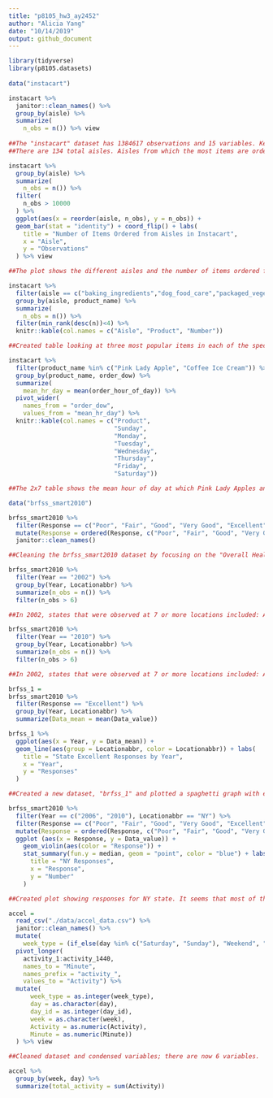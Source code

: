 ```yaml
---
title: "p8105_hw3_ay2452"
author: "Alicia Yang"
date: "10/14/2019"
output: github_document
---
```


```r
library(tidyverse)
library(p8105.datasets)
 
data("instacart")

instacart %>%
  janitor::clean_names() %>%
  group_by(aisle) %>%
  summarize( 
    n_obs = n()) %>% view
    
##The "instacart" dataset has 1384617 observations and 15 variables. Key variables include the order id, user id, time of order (both by day of the week and hour of day), product ordered, product department, aisle, and their associated ids. As is, the dataset is structured so that items in an order are grouped together.
##There are 134 total aisles. Aisles from which the most items are ordered from are (in descending order): fresh veggies, fresh fruits, packaged vegatble fruits, yogurt, and packaged cheese.
```

```r
instacart %>%
  group_by(aisle) %>%
  summarize( 
    n_obs = n()) %>%
  filter(
    n_obs > 10000
  ) %>%
  ggplot(aes(x = reorder(aisle, n_obs), y = n_obs)) + 
  geom_bar(stat = "identity") + coord_flip() + labs(
    title = "Number of Items Ordered from Aisles in Instacart", 
    x = "Aisle", 
    y = "Observations"
  ) %>% view

##The plot shows the different aisles and the number of items ordered from each aisle in descending order from the top. Fresh vegetables and fresh fruits are very close and greatly outnumber the other aisles. 
```

```r
instacart %>%
  filter(aisle == c("baking_ingredients","dog_food_care","packaged_vegetable_fruits")) %>%
  group_by(aisle, product_name) %>%
  summarize( 
    n_obs = n()) %>%
  filter(min_rank(desc(n))<4) %>%
  knitr::kable(col.names = c("Aisle", "Product", "Number"))

##Created table looking at three most popular items in each of the specified aisls.  
```
```r
instacart %>%
  filter(product_name %in% c("Pink Lady Apple", "Coffee Ice Cream")) %>%
  group_by(product_name, order_dow) %>%
  summarize(
    mean_hr_day = mean(order_hour_of_day)) %>%
  pivot_wider(
    names_from = "order_dow", 
    values_from = "mean_hr_day") %>%
  knitr::kable(col.names = c("Product", 
                             "Sunday", 
                             "Monday", 
                             "Tuesday", 
                             "Wednesday", 
                             "Thursday", 
                             "Friday", 
                             "Saturday"))

##The 2x7 table shows the mean hour of day at which Pink Lady Apples and Coffee Ice Cream are ordered on each day of the week. Coffee Ice Cream seems to be ordered most between 1-3 pm and Pink Lady Apples mostly between 1-4 pm (although Wednesday is a bit different with a mean of 8 am).
```

```r
data("brfss_smart2010")

brfss_smart2010 %>%
  filter(Response == c("Poor", "Fair", "Good", "Very Good", "Excellent")) %>%
  mutate(Response = ordered(Response, c("Poor", "Fair", "Good", "Very Good", "Excellent"))) %>%
  janitor::clean_names()

##Cleaning the brfss_smart2010 dataset by focusing on the "Overall Health" topic and including responses from "Excellent" to "Poor". Responses were also ordered from "Poor" to "Excellent" and variable names are formatted appropiately.
```

```r
brfss_smart2010 %>%
  filter(Year == "2002") %>%
  group_by(Year, Locationabbr) %>%
  summarize(n_obs = n()) %>%
  filter(n_obs > 6)

##In 2002, states that were observed at 7 or more locations included: AK, AL, AR, AZ, CA, CO, CT, DC, DE, FL, GA, HI, IA, ID, IL, IN, KS, KY, LA, MA, MD, ME, MI, MN, MO, MS, NC, ND, NE, NH, NJ, NM, NV, NY, OH, OK, OR, PA, RI, SC, SD, TN, TX, UT, VT, WA, WI, WV, and WY. 
```

```r
brfss_smart2010 %>%
  filter(Year == "2010") %>%
  group_by(Year, Locationabbr) %>%
  summarize(n_obs = n()) %>%
  filter(n_obs > 6)

##In 2002, states that were observed at 7 or more locations included: AL, AR, AZ, CA, CO, CT, DC, DE, FL, GA, HI, IA, ID, IL, IN, KS, KY, LA, MA, MD, ME, MI, MN, MO, MS, MT, NC, ND, NE. NH, NJ, NM, NV, NY, OH, OK, OR, PA, RI, SC, SD. TN, TX, UT, VT, WA, WI, WV, and WY. 
```

```r
brfss_1 =
brfss_smart2010 %>%
  filter(Response == "Excellent") %>%
  group_by(Year, Locationabbr) %>%
  summarize(Data_mean = mean(Data_value))

brfss_1 %>%
  ggplot(aes(x = Year, y = Data_mean)) + 
  geom_line(aes(group = Locationabbr, color = Locationabbr)) + labs(
    title = "State Excellent Responses by Year", 
    x = "Year", 
    y = "Responses"
  )

##Created a new dataset, "brfss_1" and plotted a spaghetti graph with each state having its own color. 3 rows were removed due to missing values. 
```

```r
brfss_smart2010 %>%
  filter(Year == c("2006", "2010"), Locationabbr == "NY") %>%
  filter(Response == c("Poor", "Fair", "Good", "Very Good", "Excellent")) %>%
  mutate(Response = ordered(Response, c("Poor", "Fair", "Good", "Very Good", "Excellent"))) %>%
  ggplot (aes(x = Response, y = Data_value)) + 
    geom_violin(aes(color = "Response")) + 
    stat_summary(fun.y = median, geom = "point", color = "blue") + labs (
      title = "NY Responses", 
      x = "Response", 
      y = "Number"
    )

##Created plot showing responses for NY state. It seems that most of the responses are centered around "Excellent" compared to Poor. 
```

```r
accel = 
  read_csv("./data/accel_data.csv") %>%
  janitor::clean_names() %>%
  mutate(
    week_type = (if_else(day %in% c("Saturday", "Sunday"), "Weekend", "Weekday")) %>%
  pivot_longer(
    activity_1:activity_1440, 
    names_to = "Minute", 
    names_prefix = "activity_", 
    values_to = "Activity") %>%
  mutate(
      week_type = as.integer(week_type), 
      day = as.character(day), 
      day_id = as.integer(day_id), 
      week = as.character(week), 
      Activity = as.numeric(Activity),
      Minute = as.numeric(Minute))
  ) %>% view

##Cleaned dataset and condensed variables; there are now 6 variables.
```

```r
accel %>%
  group_by(week, day) %>%
  summarize(total_activity = sum(Activity))
```


